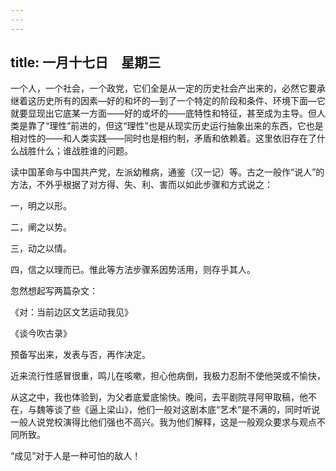```yaml
---
---
---
```

title: 一月十七日　星期三
---




一个人，一个社会，一个政党，它们全是从一定的历史社会产出来的，必然它要承继着这历史所有的因素―好的和坏的―到了一个特定的阶段和条件、环境下面―它就要显现出它底某一方面——好的或坏的——底特性和特征，甚至成为主导。但人类是靠了“理性”前进的，但这“理性”也是从现实历史运行抽象出来的东西，它也是相对性的——和人类实践——同时也是相约制，矛盾和依赖着。这里依旧存在了什么战胜什么；谁战胜谁的问题。



读中国革命与中国共产党，左派幼稚病，通鉴（汉一记）等。古之一般作“说人”的方法，不外乎根据了对方得、失、利、害而以如此步骤和方式说之：

一，明之以形。

二，阐之以势。

三，动之以情。

四，信之以理而已。惟此等方法步骤系因势活用，则存乎其人。



忽然想起写两篇杂文：

《对：当前边区文艺运动我见》

《谈今吹古录》

预备写出来，发表与否，再作决定。



近来流行性感冒很重，鸣儿在咳嗽，担心他病倒，我极力忍耐不使他哭或不愉快，



从这之中，我也体验到，为父者底爱底愉快。晚间，去平剧院寻阿甲取稿，他不在，与魏等谈了些《逼上梁山》，他们一般对这剧本底“艺术”是不满的，同时听说一般人说党校演得比他们强也不高兴。我为他们解释，这是一般观众要求与观点不同所致。

“成见”对于人是一种可怕的敌人！